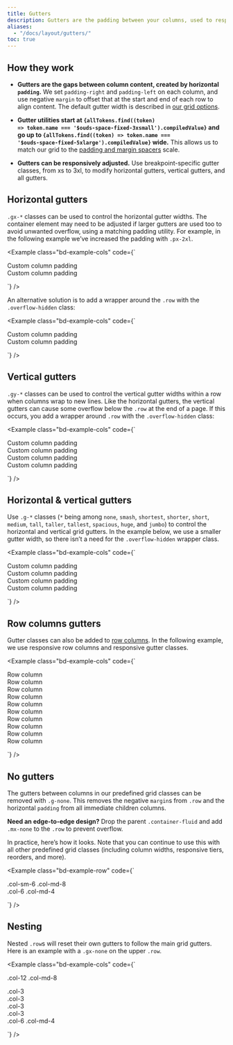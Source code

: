 ```yaml
---
title: Gutters
description: Gutters are the padding between your columns, used to responsively space and align content in the OUDS Web grid system.
aliases:
  - "/docs/layout/gutters/"
toc: true
---
```



## How they work

- **Gutters are the gaps between column content, created by horizontal `padding`.** We set `padding-right` and `padding-left` on each column, and use negative `margin` to offset that at the start and end of each row to align content. The default gutter width is described in [our grid options]([[docsref:/layout/grid#grid-options]]).

- **Gutter utilities start at <code>{allTokens.find((token) => token.name === '$ouds-space-fixed-3xsmall').compiledValue}</code> and go up to <code>{allTokens.find((token) => token.name === '$ouds-space-fixed-5xlarge').compiledValue}</code> wide.** This allows us to match our grid to the [padding and margin spacers]([[docsref:/utilities/spacing]]) scale.

- **Gutters can be responsively adjusted.** Use breakpoint-specific gutter classes, from xs to 3xl, to modify horizontal gutters, vertical gutters, and all gutters.

## Horizontal gutters

`.gx-*` classes can be used to control the horizontal gutter widths. The container element may need to be adjusted if larger gutters are used too to avoid unwanted overflow, using a matching padding utility. For example, in the following example we’ve increased the padding with `.px-2xl`.

<Example class="bd-example-cols" code={`<div class="container-fluid px-2xlarge text-center">
    <div class="row gx-jumbo">
      <div class="col">
      <div class="p-large">Custom column padding</div>
      </div>
      <div class="col">
        <div class="p-large">Custom column padding</div>
      </div>
    </div>
  </div>`} />

An alternative solution is to add a wrapper around the `.row` with the `.overflow-hidden` class:

<Example class="bd-example-cols" code={`<div class="container-fluid overflow-hidden text-center">
    <div class="row gx-jumbo">
      <div class="col">
      <div class="p-large">Custom column padding</div>
      </div>
      <div class="col">
        <div class="p-large">Custom column padding</div>
      </div>
    </div>
  </div>`} />

## Vertical gutters

`.gy-*` classes can be used to control the vertical gutter widths within a row when columns wrap to new lines. Like the horizontal gutters, the vertical gutters can cause some overflow below the `.row` at the end of a page. If this occurs, you add a wrapper around `.row` with the `.overflow-hidden` class:

<Example class="bd-example-cols" code={`<div class="container-fluid overflow-hidden text-center">
    <div class="row gy-jumbo">
      <div class="col-6">
        <div class="p-large">Custom column padding</div>
      </div>
      <div class="col-6">
        <div class="p-large">Custom column padding</div>
      </div>
      <div class="col-6">
        <div class="p-large">Custom column padding</div>
      </div>
      <div class="col-6">
        <div class="p-large">Custom column padding</div>
      </div>
    </div>
  </div>`} />

## Horizontal & vertical gutters

Use `.g-*` classes (`*` being among `none`, `smash`, `shortest`, `shorter`, `short`, `medium`, `tall`, `taller`, `tallest`, `spacious`, `huge`, and `jumbo`) to control the horizontal and vertical grid gutters. In the example below, we use a smaller gutter width, so there isn’t a need for the `.overflow-hidden` wrapper class.

<Example class="bd-example-cols" code={`<div class="container-fluid text-center">
    <div class="row g-small">
      <div class="col-6">
        <div class="p-large">Custom column padding</div>
      </div>
      <div class="col-6">
        <div class="p-large">Custom column padding</div>
      </div>
      <div class="col-6">
        <div class="p-large">Custom column padding</div>
      </div>
      <div class="col-6">
        <div class="p-large">Custom column padding</div>
      </div>
    </div>
  </div>`} />

## Row columns gutters

Gutter classes can also be added to [row columns]([[docsref:/layout/grid#row-columns]]). In the following example, we use responsive row columns and responsive gutter classes.

<Example class="bd-example-cols" code={`<div class="container-fluid text-center">
    <div class="row row-cols-2 row-cols-lg-5 g-small g-lg-tallest">
      <div class="col">
        <div class="p-large">Row column</div>
      </div>
      <div class="col">
        <div class="p-large">Row column</div>
      </div>
      <div class="col">
        <div class="p-large">Row column</div>
      </div>
      <div class="col">
        <div class="p-large">Row column</div>
      </div>
      <div class="col">
        <div class="p-large">Row column</div>
      </div>
      <div class="col">
        <div class="p-large">Row column</div>
      </div>
      <div class="col">
        <div class="p-large">Row column</div>
      </div>
      <div class="col">
        <div class="p-large">Row column</div>
      </div>
      <div class="col">
        <div class="p-large">Row column</div>
      </div>
      <div class="col">
        <div class="p-large">Row column</div>
      </div>
    </div>
  </div>`} />

## No gutters

The gutters between columns in our predefined grid classes can be removed with `.g-none`. This removes the negative `margin`s from `.row` and the horizontal `padding` from all immediate children columns.

**Need an edge-to-edge design?** Drop the parent `.container-fluid` and add `.mx-none` to the `.row` to prevent overflow.

In practice, here’s how it looks. Note that you can continue to use this with all other predefined grid classes (including column widths, responsive tiers, reorders, and more).

<Example class="bd-example-row" code={`<div class="row g-none text-center">
    <div class="col-sm-6 col-md-8">.col-sm-6 .col-md-8</div>
    <div class="col-6 col-md-4">.col-6 .col-md-4</div>
  </div>`} />

## Nesting

Nested `.row`s will reset their own gutters to follow the main grid gutters. Here is an example with a `.gx-none` on the upper `.row`.

<Example class="bd-example-cols" code={`<div class="row gx-none text-center">
    <div class="col-12 col-md-8">
      <div>
        <p>.col-12 .col-md-8</p>
        <div class="row">
          <div class="col-3"><div>.col-3</div></div>
          <div class="col-3"><div>.col-3</div></div>
          <div class="col-3"><div>.col-3</div></div>
          <div class="col-3"><div>.col-3</div></div>
        </div>
      </div>
    </div>
    <div class="col-6 col-md-4">
      <div>.col-6 .col-md-4</div>
    </div>
  </div>`} />
